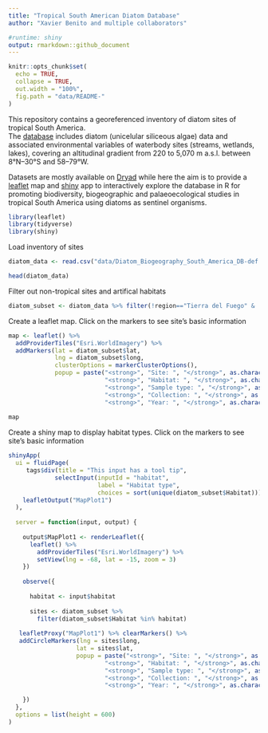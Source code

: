 ```yaml
---
title: "Tropical South American Diatom Database"
author: "Xavier Benito and multiple collaborators"

#runtime: shiny
output: rmarkdown::github_document
---
```


<!-- README.md is generated from README.Rmd. Please edit that file -->

```r
knitr::opts_chunk$set(
  echo = TRUE,
  collapse = TRUE,
  out.width = "100%",
  fig.path = "data/README-"
)
```

This repository contains a georeferenced inventory of diatom sites of tropical South America.  
The [database](http://www.xavierbenito.com/bgsa/bgsa.html) includes diatom (unicelular siliceous algae) data and associated environmental variables of waterbody sites (streams, wetlands, lakes), covering an altitudinal gradient from 220 to 5,070 m a.s.l. between 8°N–30°S and 58–79°W.

Datasets are mostly available on [Dryad](https://datadryad.org/resource/doi:10.5061/dryad.ck7pt) while here the aim is to provide a [leaflet](https://rstudio.github.io/leaflet/) map and [shiny](http://shiny.rstudio.com) app to interactively explore the database in R for promoting biodiversity, biogeographic and palaeoecological studies in tropical South America using diatoms as sentinel organisms.

```r
library(leaflet)
library(tidyverse)
library(shiny)
```

Load inventory of sites
```r
diatom_data <- read.csv("data/Diatom_Biogeography_South_America_DB-def.csv", stringsAsFactors = FALSE)

head(diatom_data)
```

Filter out non-tropical sites and artifical habitats
```r
diatom_subset <- diatom_data %>% filter(!region=="Tierra del Fuego" & !Habitat=="channel")

```

Create a leaflet map. Click on the markers to see site's basic information
```r
map <- leaflet() %>% 
  addProviderTiles("Esri.WorldImagery") %>% 
  addMarkers(lat = diatom_subset$lat, 
             lng = diatom_subset$long,
             clusterOptions = markerClusterOptions(),
             popup = paste("<strong>", "Site: ", "</strong>", as.character(diatom_subset$SiteName), "<br>",
                           "<strong>", "Habitat: ", "</strong>", as.character(diatom_subset$Habitat), "<br>",
                           "<strong>", "Sample type: ", "</strong>", as.character(diatom_subset$SampleType), "<br>",
                           "<strong>", "Collection: ", "</strong>", as.character(diatom_subset$Collection), "<br>",
                           "<strong>", "Year: ", "</strong>", as.character(diatom_subset$Year)))
                           
map 
```

Create a shiny map to display habitat types. Click on the markers to see site's basic information

```r
shinyApp(
  ui = fluidPage(
     tags$div(title = "This input has a tool tip",
             selectInput(inputId = "habitat", 
                         label = "Habitat type", 
                         choices = sort(unique(diatom_subset$Habitat)))),
    leafletOutput("MapPlot1")
  ),
  
  server = function(input, output) {
    
    output$MapPlot1 <- renderLeaflet({
      leaflet() %>% 
        addProviderTiles("Esri.WorldImagery") %>% 
        setView(lng = -68, lat = -15, zoom = 3)
    })
    
    observe({
      
      habitat <- input$habitat
      
      sites <- diatom_subset %>% 
        filter(diatom_subset$Habitat %in% habitat)
      
   leafletProxy("MapPlot1") %>% clearMarkers() %>% 
   addCircleMarkers(lng = sites$long,
                   lat = sites$lat,
                   popup = paste("<strong>", "Site: ", "</strong>", as.character(sites$SiteName), "<br>",
                           "<strong>", "Habitat: ", "</strong>", as.character(sites$Habitat), "<br>",
                           "<strong>", "Sample type: ", "</strong>", as.character(sites$SampleType), "<br>",
                           "<strong>", "Collection: ", "</strong>", as.character(sites$Collection), "<br>",
                           "<strong>", "Year: ", "</strong>", as.character(sites$Year)))

    })
  },
  options = list(height = 600)
)


```


